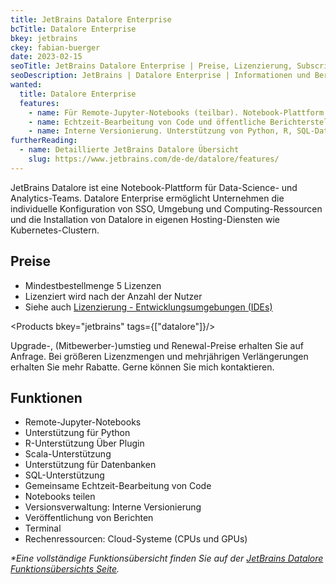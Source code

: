 ```yaml
---
title: JetBrains Datalore Enterprise
bcTitle: Datalore Enterprise
bkey: jetbrains
ckey: fabian-buerger
date: 2023-02-15
seoTitle: JetBrains Datalore Enterprise | Preise, Lizenzierung, Subscriptions
seoDescription: JetBrains | Datalore Enterprise | Informationen und Beratung zu Fragen bei Lizenzierung und Kosten.
wanted:
  title: Datalore Enterprise
  features:
    - name: Für Remote-Jupyter-Notebooks (teilbar). Notebook-Plattform für Data-Science- und Analytics-Teams.
    - name: Echtzeit-Bearbeitung von Code und öffentliche Berichterstellung.
    - name: Interne Versionierung. Unterstützung von Python, R, SQL-Datenbanken und Scala.
furtherReading:
  - name: Detaillierte JetBrains Datalore Übersicht
    slug: https://www.jetbrains.com/de-de/datalore/features/
---
```




<Intro>

JetBrains Datalore ist eine Notebook-Plattform für Data-Science- und Analytics-Teams. Datalore Enterprise ermöglicht Unternehmen die individuelle Konfiguration von SSO, Umgebung und Computing-Ressourcen und die Installation von Datalore in eigenen Hosting-Diensten wie Kubernetes-Clustern.

</Intro>

<TOC />


## Preise

<ArrowList>

- Mindestbestellmenge 5 Lizenzen
- Lizenziert wird nach der Anzahl der Nutzer
- Siehe auch [Lizenzierung - Entwicklungsumgebungen (IDEs)](/hersteller/jetbrains/#kauf-und-lizenzierung)

</ArrowList>

<Products bkey="jetbrains" tags={["datalore"]}/>

<GetInTouch>

Upgrade-, (Mitbewerber-)umstieg und Renewal-Preise erhalten Sie auf Anfrage. Bei größeren Lizenzmengen und mehrjährigen Verlängerungen erhalten Sie mehr Rabatte. Gerne können Sie mich kontaktieren.

</GetInTouch>

## Funktionen

- Remote-Jupyter-Notebooks
- Unterstützung für Python
- R-Unterstützung	Über Plugin
- Scala-Unterstützung
- Unterstützung für Datenbanken
- SQL-Unterstützung
- Gemeinsame Echtzeit-Bearbeitung von Code
- Notebooks teilen
- Versionsverwaltung: Interne Versionierung
- Veröffentlichung von Berichten
- Terminal
- Rechenressourcen: Cloud-Systeme (CPUs und GPUs)


_*Eine vollständige Funktionsübersicht finden Sie auf der [JetBrains Datalore Funktionsübersichts Seite](https://www.jetbrains.com/datalore/features/)._
